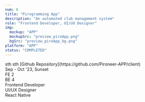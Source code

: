 ```yaml
---
num: 6
title: "Pirogramming App"
description: "An automated club management system"
role: "Frontend Developer, UI/UX Designer"
img:
  mockup: "APP"
  mockupSrc: "preview_piroApp.png"
  bgSrc: "preview_piroApp_bg.png"
platform: "APP"
status: "COMPLETED"
---
```


<Section>
  <Section.Header title="Project Overview" subTitle="process highlights" />
  <Section.Table>
    <OverviewItem title="Focus">sth sth</OverviewItem>
    <OverviewItem title="Links">
      [Github Repository](https://github.com/Pironeer-APP/client) <br />
    </OverviewItem>
  </Section.Table>
  <Section.Divider />
  <Section.Table>
    <OverviewItem title="Timeline & Status">
      Sep - Oct '23, Sunset <br />
    </OverviewItem>
    <OverviewItem title="Team">
      FE 2 <br />
      BE 4 <br />
    </OverviewItem>
    <OverviewItem title="Responsibilities">
      Frontend Developer <br />
      UI/UX Designer <br />
    </OverviewItem>
    <OverviewItem title="FE Tech Stack">
      React Native <br />
    </OverviewItem>
  </Section.Table>
</Section>

